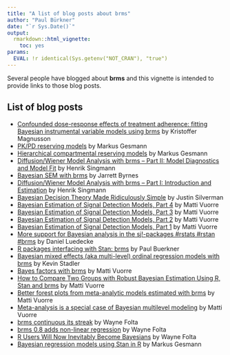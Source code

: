 ```yaml
---
title: "A list of blog posts about brms"
author: "Paul Bürkner"
date: "`r Sys.Date()`"
output: 
  rmarkdown::html_vignette:
    toc: yes
params:
  EVAL: !r identical(Sys.getenv("NOT_CRAN"), "true")
---
```


<!--
%\VignetteEngine{knitr::rmarkdown}
%\VignetteIndexEntry{A list of blog posts about brms}
%\VignetteEncoding{UTF-8}
-->

Several people have blogged about **brms** and this vignette is intended to provide links to those blog posts.

## List of blog posts

- [Confounded dose-response effects of treatment adherence: fitting Bayesian instrumental variable models using brms](http://rpsychologist.com/adherence-analysis-IV-brms) by Kristoffer Magnusson
- [PK/PD reserving models](https://magesblog.com/post/2018-01-30-pkpd-reserving-models/) by Markus Gesmann
- [Hierarchical compartmental reserving models ](https://magesblog.com/post/hierarchical-compartmental-reserving-models/) by Markus Gesmann
- [Diffusion/Wiener Model Analysis with brms – Part II: Model Diagnostics and Model Fit](http://singmann.org/wiener-model-analysis-with-brms-part-ii/) by Henrik Singmann
- [Bayesian SEM with brms](http://rpubs.com/jebyrnes/brms_bayes_sem/) by Jarrett Byrnes
- [Diffusion/Wiener Model Analysis with brms – Part I: Introduction and Estimation](http://singmann.org/wiener-model-analysis-with-brms-part-i/) by Henrik Singmann
- [Bayesian Decision Theory Made Ridiculously Simple ](http://www.statsathome.com/2017/10/12/bayesian-decision-theory-made-ridiculously-simple/) by Justin Silverman
- [Bayesian Estimation of Signal Detection Models, Part 4](https://vuorre.netlify.com/post/2017/bayesian-estimation-of-signal-detection-theory-models-part-4/) by Matti Vuorre
- [Bayesian Estimation of Signal Detection Models, Part 3](https://vuorre.netlify.com/post/2017/bayesian-estimation-of-signal-detection-theory-models-part-3/) by Matti Vuorre
- [Bayesian Estimation of Signal Detection Models, Part 2](https://vuorre.netlify.com/post/2017/bayesian-estimation-of-signal-detection-theory-models-part-2/) by Matti Vuorre
- [Bayesian Estimation of Signal Detection Models, Part 1](https://vuorre.netlify.com/post/2017/bayesian-estimation-of-signal-detection-theory-models-part-1/) by Matti Vuorre
- [More support for Bayesian analysis in the sj!-packages #rstats #rstan #brms](https://strengejacke.wordpress.com/2017/10/11/more-support-for-bayesian-analysis-in-the-sj-packages-rstats-rstan-brms/) by Daniel Luedecke
- [R packages interfacing with Stan: brms](http://andrewgelman.com/2017/01/10/r-packages-interfacing-stan-brms/) by Paul Buerkner
- [Bayesian mixed effects (aka multi-level) ordinal regression models with brms](http://kevinstadler.github.io/blog/bayesian-ordinal-regression-with-random-effects-using-brms/) by Kevin Stadler
- [Bayes factors with brms](https://vuorre.netlify.com/post/2017/bayes-factors-with-brms/) by Matti Vuorre
- [How to Compare Two Groups with Robust Bayesian Estimation Using R, Stan and brms](https://vuorre.netlify.com/post/2017/how-to-compare-two-groups-with-robust-bayesian-estimation-using-r-stan-and-brms/) by Matti Vuorre
- [Better forest plots from meta-analytic models estimated with brms](https://vuorre.netlify.com/post/2017/better-brms-forest-plots/) by Matti Vuorre
- [Meta-analysis is a special case of Bayesian multilevel modeling](https://vuorre.netlify.com/post/2016/2016-09-29-bayesian-meta-analysis/) by Matti Vuorre
- [brms continuous its streak](https://thinkinator.com/2016/11/20/brms-continues-its-streak/) by Wayne Folta
- [brms 0.8 adds non-linear regression](https://thinkinator.com/2016/02/17/brms-0-8-adds-non-linear-regression/) by Wayne Folta
- [R Users Will Now Inevitably Become Bayesians](https://thinkinator.com/2016/01/12/r-users-will-now-inevitably-become-bayesians/) by Wayne Folta
- [Bayesian regression models using Stan in R ](http://www.magesblog.com/2015/09/bayesian-regression-models-using-stan.html) by Markus Gesmann
